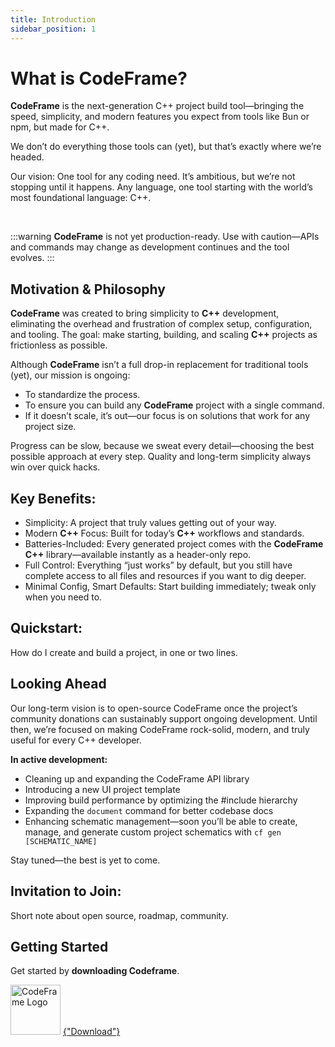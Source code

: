 ```yaml
---
title: Introduction
sidebar_position: 1
---
```


# What is CodeFrame?

**CodeFrame** is the next-generation C++ project build tool—bringing the speed, simplicity, and modern features you expect from tools like Bun or npm, but made for C++.

We don’t do everything those tools can (yet), but that’s exactly where we’re headed.

Our vision: One tool for any coding need.
It’s ambitious, but we’re not stopping until it happens.
Any language, one tool starting with the world’s most foundational language: C++.

<br />

:::warning
**CodeFrame** is not yet production-ready. Use with caution—APIs and commands may change as development continues and the tool evolves.
:::

## Motivation & Philosophy

**CodeFrame** was created to bring simplicity to **C++** development, eliminating the overhead and frustration of complex setup, configuration, and tooling.
The goal: make starting, building, and scaling **C++** projects as frictionless as possible.

Although **CodeFrame** isn’t a full drop-in replacement for traditional tools (yet), our mission is ongoing:

- To standardize the process.
- To ensure you can build any **CodeFrame** project with a single command.
- If it doesn’t scale, it’s out—our focus is on solutions that work for any project size.

Progress can be slow, because we sweat every detail—choosing the best possible approach at every step.
Quality and long-term simplicity always win over quick hacks.

## Key Benefits:

- Simplicity: A project that truly values getting out of your way.
- Modern **C++** Focus: Built for today’s **C++** workflows and standards.
- Batteries-Included: Every generated project comes with the **CodeFrame** **C++** library—available instantly as a header-only repo.
- Full Control: Everything “just works” by default, but you still have complete access to all files and resources if you want to dig deeper.
- Minimal Config, Smart Defaults: Start building immediately; tweak only when you need to.

## Quickstart:

How do I create and build a project, in one or two lines.

## Looking Ahead

Our long-term vision is to open-source CodeFrame once the project’s community donations can sustainably support ongoing development. Until then, we’re focused on making CodeFrame rock-solid, modern, and truly useful for every C++ developer.

**In active development:**

- Cleaning up and expanding the CodeFrame API library
- Introducing a new UI project template
- Improving build performance by optimizing the #include hierarchy
- Expanding the `document` command for better codebase docs
- Enhancing schematic management—soon you’ll be able to create, manage, and generate custom project schematics with `cf gen [SCHEMATIC_NAME]`

Stay tuned—the best is yet to come.

## Invitation to Join:

Short note about open source, roadmap, community.

## Getting Started

Get started by **downloading Codeframe**.

<div
  style={{ display: "flex", alignItems: "center", gap: 9, margin: "16px 0" }}
>
  <img
    src="/img/logo.svg"
    alt="CodeFrame Logo"
    width="80"
    style={{ height: 65, width: "auto" }}
  />
  <a
    href="https://github.com/Xtreme-Studios-Inc/CodeFrameDocs/releases"
    target="_blank"
    style={{
      display: "inline-flex",
      alignItems: "center",
      padding: "13px 20px",
      lineHeight: 1,
      whiteSpace: "nowrap",
      backgroundColor: "var(--ifm-color-primary)",
      color: "white",
      borderRadius: 8,
      textDecoration: "none",
      fontWeight: "bold",
      fontFamily: "sans-serif",
      boxShadow: "0 2px 5px rgba(0,0,0,0.2)",
      alignSelf: "center",
      flex: "0 0 auto",
      height: "auto",
      marginLeft: 12,
    }}
  >
    {"Download"}
  </a>
</div>
